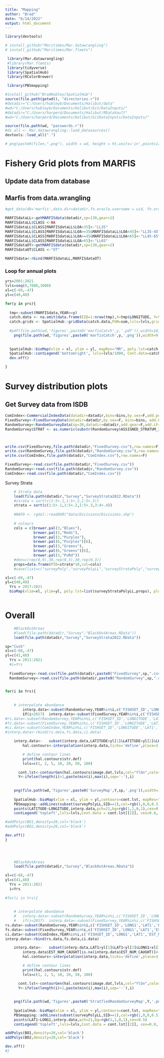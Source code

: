 ```yaml
---
title: "Mapping"
author: "Brad"
date: "6/14/2022"
output: html_document
---
```


```r
library(devtools)

# install_github("Maritimes/Mar.datawrangling")
# install_github("Maritimes/Mar.fleets")

 library(Mar.datawrangling)
 #library(Mar.fleets)
 library(tidyverse)
 library(SpatialHub)
 library(RColorBrewer)

 library(PBSmapping)

#install_github("BradHubley/SpatialHub")
source(file.path(getwd(), "directories.r"))
#datadir="C:/Users/hubleyb/Documents/Halibut/data"
#wd="C:/Users/hubleyb/Documents/Halibut/Git/DataInputs/"
#datadir="C:/Users/harperd/Documents/Halibut/RDataVault"
#wd="C:/Users/harperd/Documents/Halibut/GitDataInputs/DataInputs/"

source(file.path(wd, "passwords.r")) 
#ds_all <- Mar.datawrangling::load_datasources()
devtools::load_all(".")

# png(paste0(filen,".png"), width = wd, height = ht,units='in',pointsize=12, res=300,type='cairo')

```

# Fishery Grid plots from MARFIS


## Update data from database 
## Marfis from data.wrangling
```r

#get_data(db='marfis',data.dir=datadir,fn.oracle.username = uid, fn.oracle.password = pwd, fn.oracle.dsn = 'ptran',usepkg='roracle',force.extract=T)

MARFISdataLL<-getMARFISdata(datadir,sp=130,gear=1)
MARFISdataLL$CLASS <-NA
MARFISdataLL$CLASS[MARFISdataLL$LOA<35]<-"LL35"
MARFISdataLL$CLASS[MARFISdataLL$LOA>=35&MARFISdataLL$LOA<45]<-"LL35-45"
MARFISdataLL$CLASS[MARFISdataLL$LOA>=45&MARFISdataLL$LOA<65]<-"LL45-65"
MARFISdataLL$CLASS[MARFISdataLL$LOA>65]<-"LL65"
MARFISdataOT<-getMARFISdata(datadir,sp=130,gear=2)
MARFISdataOT$CLASS <-"OT"

MARFISdata<-rbind(MARFISdataLL,MARFISdataOT)
```


### Loop for annual plots
```r
yrs=2001:2021
lvls=seq(0,7000,1000)
xl=c(-69,-47)
yl=c(40,48)

for(y in yrs){
 
  tmp<-subset(MARFISdata,YEAR==y)
  catch.data <- na.omit(data.frame(EID=1:nrow(tmp),X=tmp$LONGITUDE, Y=tmp$LATITUDE, Z=tmp$RND_WEIGHT_KGS  ))
  catch.grids <- SpatialHub::gridData(catch.data,FUN=sum,lvls=lvls,grid.size=20)
  
  #pdf(file.path(wd,'figures',paste0('marfisCatch',y,'.pdf')),width=10,height=7)
    png(file.path(wd,'figures',paste0('marfisCatch',y,'.png')),width=9,height=5,units='in',pointsize=12, res=300,type='cairo')
    
  
  SpatialHub::bioMap(xlim = xl, ylim = yl, mapRes="MR", poly.lst=catch.grids)
  SpatialHub::contLegend('bottomright', lvls=lvls/1000, Cont.data=catch.grids, title="MT",cex=0.8)
  dev.off()

}


```

# Survey distribution plots

## Get Survey data from ISDB 

```r

ComIndex<-CommercialIndexData(datadir=datadir,bins=bins,by.sex=F,add.portsampling=F,add.LF = F)
FixedSurvey<-FixedSurveyData(datadir=datadir,by.sex=F, bins=bins, add.LF = F)
RandomSurvey<-RandomSurveyData(sp=30,datadir=datadir,add.gear=F,add.LF=F,bins=bins,by.sex=F,hook.data=F)
RandomSurvey$STRAT <- as.numeric(substr(RandomSurvey$ASSIGNED_STRATUM_ID,2,3))



write.csv(FixedSurvey,file.path(datadir,"FixedSurvey.csv"),row.names=F)
write.csv(RandomSurvey,file.path(datadir,"RandomSurvey.csv"),row.names=F)
write.csv(ComIndex,file.path(datadir,"ComIndex.csv"),row.names=F)

FixedSurvey<-read.csv(file.path(datadir,"FixedSurvey.csv"))
RandomSurvey<-read.csv(file.path(datadir,"RandomSurvey.csv"))
ComIndex<-read.csv(file.path(datadir,"ComIndex.csv"))


```

Survey Strata
```r

    # Strata data
    load(file.path(datadir,"Survey","SurveyStrata2022.RData"))
    #strata = sort(c(1:5+.1,1:5+.2,1:5+.3))
    strata = sort(c(1:5+.1,1:5+.2,1:5+.3,3:4+.4))
    
    #NAFO <- rgdal::readOGR("data/Divisions/Divisions.shp")
    
    # colours
    cols = c(brewer.pal(3,"Blues"),
             brewer.pal(3,"Reds"),
             brewer.pal(3,"Purples"),
             brewer.pal(6,"Purples")[6],
             brewer.pal(3,"Greens"),
             brewer.pal(6,"Greens")[6],
             brewer.pal(3,"PuRd"))
    #den=c(rep(0,9),30,rep(0,3),30,rep(0,3))
    props=data.frame(PID=strata*10,col=cols)
    #save(list=c("surveyPoly","surveyPolyLL","surveyStrataPoly","surveyStrataPolyLL","StrataAreas","props"),file=file.path(datadir,"Survey","SurveyStrata2022.RData"))

xl=c(-69,-47)
yl=c(40,48)    
  Yrs = 2017:2021        
  bioMap(xlim=xl, ylim=yl, poly.lst=list(surveyStrataPolyLL,props), plot.rivers=F, mapRes="MR", LT=T)
  
```

# Overall
```r

    #BlackOutAreas
    #load(file.path(datadir,"Survey","BlackOutAreas.RData"))
    load(file.path(datadir,"Survey","SurveyStrata2022.RData"))

sp="Cusk"
xl=c(-68,-47)
yl=c(41,48)    
  Yrs = 2011:2021        
  #i=Yrs
  
  FixedSurvey<-read.csv(file.path(datadir,paste0("FixedSurvey",sp,".csv")))
  RandomSurvey<-read.csv(file.path(datadir,paste0("RandomSurvey",sp,".csv")))

  
for(i in Yrs){
  
  
	# interpolate abundance
		interp.data<-subset(RandomSurvey,YEAR%in%i,c('FISHSET_ID','LONGITUDE','LATITUDE','total_target_species'))
		if(i<2017)	interp.data<-subset(FixedSurvey,YEAR%in%i,c('FISHSET_ID','LONGITUDE','LATITUDE','total_target_species'))
#rs.data<-subset(RandomSurvey,YEAR%in%i,c('FISHSET_ID','LONGITUDE','LAT1','EST_NUM_CAUGHT'))
#fs.data<-subset(FixedSurvey,YEAR%in%i,c('FISHSET_ID','LONGITUDE','LAT1','EST_NUM_CAUGHT'))
#ci.data<-subset(ComIndex,YEAR%in%i,c('FISHSET_ID','LONGITUDE','LAT1','EST_NUM_CAUGHT'))
#interp.data<-rbind(rs.data,fs.data,ci.data)

    interp.data<-	subset(interp.data,LATITUDE>yl[1]&LATITUDE<yl[2]&LONGITUDE>xl[1]&LONGITUDE<xl[2])	
		hal.contours<-interpolation(interp.data,ticks='define',place=3,nstrata=5,str.min=0,interp.method='gstat',blank=T,blank.dist=0.8,res=0.1,smooth=F,idp=3.5)

		# define contour lines
		print(hal.contours$str.def)
		lvls=c(1, 2, 5, 10, 20, 50, 100)

	  cont.lst<-contourGen(hal.contours$image.dat,lvls,col="YlGn",colorAdj=1)
	  Y<-ifelse(length(i)>1,paste(min(i),max(i),sep='-'),i)
	  
	  
    png(file.path(wd,'figures',paste0('SurveyMap',Y,sp,'.png')),width=10,height=7,units='in',pointsize=12, res=300,type='cairo')
                             
    SpatialHub::bioMap(xlim = xl, ylim = yl,contours=cont.lst, mapRes="MR", title = paste(sp,Y),grid=1)
    PBSmapping::addLines(subset(surveyPolyLL,SID==1),col=rgb(1,0,0,0.5))
    points(LATITUDE~LONGITUDE,interp.data,pch=21,bg=rgb(1,1,0,1),cex=0.5)
    contLegend('topleft',lvls=lvls,Cont.data = cont.lst[[2]], cex=0.8, title='# Fish / Set')

#addPolys(BO1,density=20,col='black')
#addPolys(BO2,density=20,col='black')

dev.off()
}

  
  
```



```r

    #BlackOutAreas
    load(file.path(datadir,"Survey","BlackOutAreas.RData"))

xl=c(-68,-47)
yl=c(41,48)    
  Yrs = 2011:2021        
  i=Yrs
  
#for(i in Yrs){
  
  
	# interpolate abundance
	#	interp.data<-subset(RandomSurvey,YEAR%in%i,c('FISHSET_ID','LONG1','LAT1','EST_NUM_CAUGHT'))
	#	if(i<2017)	interp.data<-subset(FixedSurvey,YEAR%in%i,c('FISHSET_ID','LONG1','LAT1','EST_NUM_CAUGHT'))
rs.data<-subset(RandomSurvey,YEAR%in%i,c('FISHSET_ID','LONG1','LAT1','EST_NUM_CAUGHT'))
fs.data<-subset(FixedSurvey,YEAR%in%i,c('FISHSET_ID','LONG1','LAT1','EST_NUM_CAUGHT'))
ci.data<-subset(ComIndex,YEAR%in%i,c('FISHSET_ID','LONG1','LAT1','EST_NUM_CAUGHT'))
interp.data<-rbind(rs.data,fs.data,ci.data)

    interp.data<-	subset(interp.data,LAT1>yl[1]&LAT1<yl[2]&LONG1>xl[1]&LONG1<xl[2])	
		interp.data$EST_NUM_CAUGHT[is.na(interp.data$EST_NUM_CAUGHT)]<-0
		hal.contours<-interpolation(interp.data,ticks='define',place=3,nstrata=5,str.min=0,interp.method='gstat',blank=T,blank.dist=0.8,res=0.1,smooth=F,idp=3.5)

		# define contour lines
		print(hal.contours$str.def)
		lvls=c(1, 2, 5, 10, 20, 50, 100)

	  cont.lst<-contourGen(hal.contours$image.dat,lvls,col="YlGn",colorAdj=1)
	  Y<-ifelse(length(i)>1,paste(min(i),max(i),sep='-'),i)
	  
	  
    png(file.path(wd,'figures',paste0('StratfiedRandomSurveyMap',Y,'.png')),width=10,height=7,units='in',pointsize=12, res=300,type='cairo')
                             
    SpatialHub::bioMap(xlim = xl, ylim = yl,contours=cont.lst, mapRes="MR", title = paste("Stratified Random Survey",Y),grid=1)
    PBSmapping::addLines(subset(surveyPolyLL,SID==1),col=rgb(1,0,0,0.5))
    points(LAT1~LONG1,interp.data,pch=21,bg=rgb(1,1,0,1),cex=0.5)
    contLegend('topleft',lvls=lvls,Cont.data = cont.lst[[2]], cex=0.8, title='# Halibut / Set')

addPolys(BO1,density=20,col='black')
addPolys(BO2,density=20,col='black')

dev.off()
#}

  
  
```

